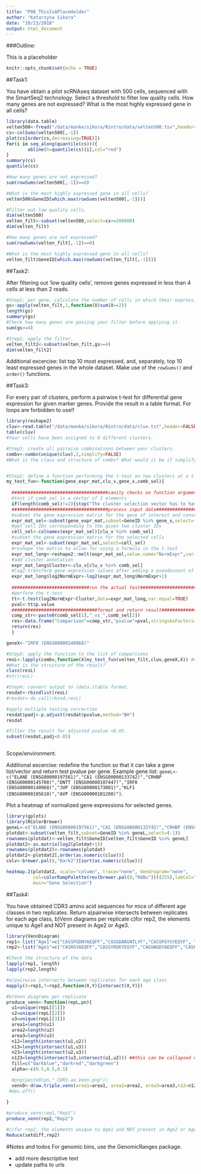 ```yaml
---
title: "P08_ThisIsAPlaceHolder"
author: "Katarzyna Sikora"
date: "10/23/2018"
output: html_document
---
```


###Outline:

This is a placeholder

```r
knitr::opts_chunk$set(echo = TRUE)
```


##Task1:

You have obtain a pilot scRNAseq dataset with 500 cells, sequenced with the SmartSeq2 technology. Select a threshold to filter low quality cells. How many genes are not expressed? What is the most highly expressed gene in all cells?

```r
library(data.table)
velten500<-fread("/data/manke/sikora/Rintro/data/velten500.tsv",header=TRUE,sep="\t")
cs<-colSums(velten500[,-1])
plot(cs[order(cs,decreasing=TRUE)])
for(i in seq_along(quantile(cs))){
        abline(h=quantile(cs)[i],col="red")
}
summary(cs)
quantile(cs)

#How many genes are not expressed?
sum(rowSums(velten500[,-1])==0)

#What is the most highly expressed gene in all cells?
velten500$GeneID[which.max(rowSums(velten500[,-1]))]

#Filter out low quality cells.
dim(velten500)
velten_filt<-subset(velten500,select=cs>=200000)
dim(velten_filt)

#How many genes are not expressed?
sum(rowSums(velten_filt[,-1])==0)

#What is the most highly expressed gene in all cells?
velten_filt$GeneID[which.max(rowSums(velten_filt[,-1]))]
```

##Task2:

After filtering out 'low quality cells', remove genes expressed in less than 4 cells at less than 2 reads.

```r
#Step1; per gene, calculate the number of cells in which their expression is at least 2.
gs<-apply(velten_filt,1,function(X)sum(X>=2))
length(gs)
summary(gs)
#Check how many genes are passing your filter before applying it.
sum(gs>=4)

#Step2, apply the filter.
velten_filt2<-subset(velten_filt,gs>=4)
dim(velten_filt2)
```
Additional excercise: list top 10 most expressed, and, separately, top 10 least expressed genes in the whole dataset. Make use of the `rowSums()` and `order()` functions.


##Task3:

For every pair of clusters, perform a pairwise t-test for differential gene expression for given marker genes. Provide the result in a table format. For loops are forbidden to use!!

```r
library(reshape2)
cluv<-read.table("/data/manke/sikora/Rintro/data/cluv.txt",header=FALSE,sep="\t",quote="")$V1
table(cluv)
#Your cells have been assigned to 8 different clusters.

#Step1: create all pairwise combinations between your clusters.
combv<-combn(unique(cluv),2,simplify=FALSE)
#What is the class and structure of combv? What would it be if simplify were set to TRUE?


#Step2: define a function performing the t-test on two clusters at a time.
my_test_fun<-function(gene_expr_mat,clu_v,gene_x,comb_sel){
  
  ####################################sanity checks on function arguments################################################
  #test if comb_sel is a vector of 2 elements
  if(length(comb_sel)!=2){stop("The cluster selection vector has to have exactly two elements!")}
  ####################################process input data################################################################
  #subset the gene expression matrix for the gene of interest and convert to data frame
  expr_mat_sel<-subset(gene_expr_mat,subset=GeneID %in% gene_x,select=(-1))
  #get cell IDs corresponding to the given two cluster IDs
  cell_sel<-colnames(expr_mat_sel)[clu_v %in% comb_sel]
  #subset the gene expression matrix for the selected cells
  expr_mat_sel<-subset(expr_mat_sel,select=cell_sel)
  #reshape the matrix to allow for using a formula in the t.test
  expr_mat_long<-reshape2::melt(expr_mat_sel,value.name="NormExpr",variable.name="SampleID")
  #add cluster annotation
  expr_mat_long$Cluster<-clu_v[clu_v %in% comb_sel]
  #log2-transform gene expression values after adding a pseudocount of 1
  expr_mat_long$log2NormExpr<-log2(expr_mat_long$NormExpr+1)
  
  #############################run the actual test###########################################################
  #perform the t-test
  tt<-t.test(log2NormExpr~Cluster,data=expr_mat_long,var.equal=TRUE)
  pval<-tt$p.value
  ################################format and return result###########################################################
  comp_str<-paste0(comb_sel[1],"_vs_",comb_sel[2])
  res<-data.frame("Comparison"=comp_str,"pvalue"=pval,stringsAsFactors=FALSE)
  return(res)
  }

geneX<-"IRF8 (ENSG00000140968)"

#Step3: apply the function to the list of comparisons
resL<-lapply(combv,function(X)my_test_fun(velten_filt,cluv,geneX,X)) #velten_filt is used here
#What is the structure of the result?
class(resL)
#str(resL)

#Step4: convert output to (data.)table format.
resdat<-rbindlist(resL)
#resdat<-do.call(rbind,resL)

#apply multiple testing correction
resdat$padj<-p.adjust(resdat$pvalue,method="BH")
resdat

#filter the result for adjusted pvalue <0.05.
subset(resdat,padj<0.05)



```
Scope/environment.

Additional excercise: redefine the function so that it can take a gene list/vector and return test pvalue per gene. Example gene list: `geneL<-c("ELANE (ENSG00000197561)","CA1 (ENSG00000133742)","CRHBP (ENSG00000145708)","DNTT (ENSG00000107447)","IRF8 (ENSG00000140968)","JUP (ENSG00000173801)","KLF1 (ENSG00000105610)","AVP (ENSG00000101200)")`.

Plot a heatmap of normalized gene expressions for selected genes.

```r
library(gplots)
library(RColorBrewer)
geneL<-c("ELANE (ENSG00000197561)","CA1 (ENSG00000133742)","CRHBP (ENSG00000145708)","DNTT (ENSG00000107447)","IRF8 (ENSG00000140968)","JUP (ENSG00000173801)","KLF1 (ENSG00000105610)","AVP (ENSG00000101200)")
plotdat<-subset(velten_filt,subset=GeneID %in% geneL,select=(-1))
rownames(plotdat)<-velten_filt$GeneID[velten_filt$GeneID %in% geneL]
plotdat2<-as.matrix(log2(plotdat+1))
rownames(plotdat2)<-rownames(plotdat)
plotdat2<-plotdat2[,order(as.numeric(cluv))]
colv<-brewer.pal(8,"Dark2")[sort(as.numeric(cluv))]

heatmap.2(plotdat2, scale="column", trace="none", dendrogram="none",
          col=colorRampPalette(rev(brewer.pal(9,"RdBu")))(255),labCol="",ColSideColors=colv,Colv=FALSE,Rowv=FALSE,
          main="Gene Selection")


```


##Task4:

You have obtained CDR3 amino acid sequences for mice of different age classes in two replicates.
Return a)pairwise intersects between replicates for each age class, b)Venn diagrams per replicate c)for rep2, the elements unique to Age1 and NOT present in Age2 or Age3.

```r
library(VennDiagram)
rep1<-list("Age1"=c("CASSPGDNYAEQFF","CASGDARGNTLYF","CASSPGYSYEQYF", "CASGDWGNQDTQYF","CASGDARGNTLYF","CASGDEQYF","CASSQQGNTGQLYF","CASSWGLGGYEQYF","CASSLTGGYAEQFF","CASGDDEQYF","CASGTGDAEQFF","CASSLVQYSDYTF","CASSDGVQAPLF",  "CASGDYEQYF","CASSLGGPGNTLYF","CASSPGQQDTQYF","CASGDDAEQFF","CASGDSEQYF","CASGAGYEQYF","CASGPNTGQLYF"),"Age2"=c("CASRGYAEQFF","CASGYRDKYEQYF","CASSLVEQYF","CASSGLSAETLYF","CASSLGGGAEQFF","CASSLVRNEQYF","CASGDAGYEQYF","CASSDIYEQYF","CASGYRDSYEQYF","CAGVWGDYAEQFF","CASSLWGGNTGQLYF","CASSLGTGGNTLYF","CASSQIGAPPLF","CASGDARGNTLYF","CASRGHAEQFF"),"Age3"=c("CASSFSWGGTQYF","CASRDWGYEQYF","CASSFDWGGAEQFF","CASSLRDWGYEQYF","CASSFDWGGVEQYF","CASGTGHYAEQFF","CASSFDWGREQYF","CASSLGGKAYEQYF","CASSFDWGNTLYF","CASSLHRVAEQFF","CASSFDWGGAEQYF","CASSFGWEDTQYF","CASRDWGYEQYF","CASSLSGKVYEQYF","CASSWDWGVEQYF","CASRNWGYEQYF","CASSRGGKSYEQYF","CASSSGGAYAEQFF","CASSFDWGREQYF","CASSFDWGGAEQYF"))
rep2<-list("Age1"=c("CASRGYAEQFF","CASGYRDKYEQYF","CAGVWGDYAEQFF","CASRRDRVYEQYF","CASRRDRGYEQYF","CASSQDGKGDTQYF","CASSLAGGTTLYF","CASSLEWKYEQYF","CAWSLTWGQDTQYF","CASSFRGQDTQYF","CASSLVRNEQYF","CTCSPRTANSDYTF","CASSQESGGDTQYF","CASSQGTGDTQYF","CASSFRGQDTQYF","CASSQTGTGDTQYF","CASSPYRDWGGAREQYF"),"Age2"=c("CASRGYAEQFF","CASGYRDKYEQYF","CASSLVEQYF","CASSLVRNEQYF","CASGYRDSYEQYF","CASSDIYEQYF","CAGVWGDYAEQFF","CASRRDRVYEQYF","CASGDARGNTLYF","CASSLGTGGNTLYF","CASSQIGAPPLF","CASRGHAEQFF","CASSLGWEGNTLYF","CASGYRDSYEQYF","CASSLEWKYEQYF","CASGEAPLF","CASRRDRGYEQYF","CASSDSSQNTLYF","CSSSQWAGNEQYF","CASGSWNSGNTLYF","CASSRGRGGAEQFF","CASSQDGKGDTQYF", "CASSSTGGYAEQFF","CASGWDWGGYEQYF","CASSLLEGAYEQYF","CASSLTGGYAEQFF","CASGYKSSYEQYF","CASSLGGRGYEQYF","CASSLHNQAPLF","CASSWDRDYAEQFF","CASGDSEQYF","CASGEDWVYEQYF", "CASGVYEQYF","CASGDAVRAYEQYF","CASRDWGYEQYF"),"Age3"=c("CASSPGDNYAEQFF","CASGDARGNTLYF","CASSPGYSYEQYF","CASGDWGNQDTQYF","CASGDARGNTLYF","CASGDEQYF","CASSQQGNTGQLYF","CASSWGLGGYEQYF","CASSLTGGYAEQFF","CASGDDEQYF","CASGTGDAEQFF","CASSLVQYSDYTF","CASSDGVQAPLF","CASGDYEQYF","CASSLGGPGNTLYF","CASSPGQQDTQYF","CASGDDAEQFF","CASGDSEQYF","CASGAGYEQYF","CASGPNTGQLYF"))

#Check the structure of the data
lapply(rep1, length)
lapply(rep2,length)

#a)pairwise intersects between replicates for each age class  
mapply(X=rep1,Y=rep2,function(X,Y){intersect(X,Y)})

#b)Venn diagrams per replicate
produce_venn<-function(repL,pn){
  u1=unique(repL[[1]])
  u2=unique(repL[[2]])
  u3=unique(repL[[3]])
  area1=length(u1)
  area2=length(u2)
  area3=length(u3)
  n12=length(intersect(u1,u2))
  n13=length(intersect(u1,u3))
  n23=length(intersect(u2,u3))
  n123=length(intersect(u3,intersect(u1,u2))) ##this can be collapsed using Reduce()
  fill=c("darkblue","darkred","darkgreen")
  alpha<-c(0.5,0.5,0.5)

  #png(paste0(pn,"_CDR3.aa.Venn.png"))
  vennD<-draw.triple.venn(area1=area1, area2=area2, area3=area3,n12=n12, n13=n13,n23=n23,n123=n123,category=names(repL), alpha=alpha,cex=2,cat.cex=2,fill=fill)
 #dev.off()
  
}

#produce_venn(rep1,"Rep1")
produce_venn(rep2,"Rep2")

#c)for rep2, the elements unique to Age1 and NOT present in Age2 or Age3
Reduce(setdiff,rep2)
```

#Notes and todos
For genomic bins, use the GenomicRanges package.

+ add more descriptive text
+ update paths to urls